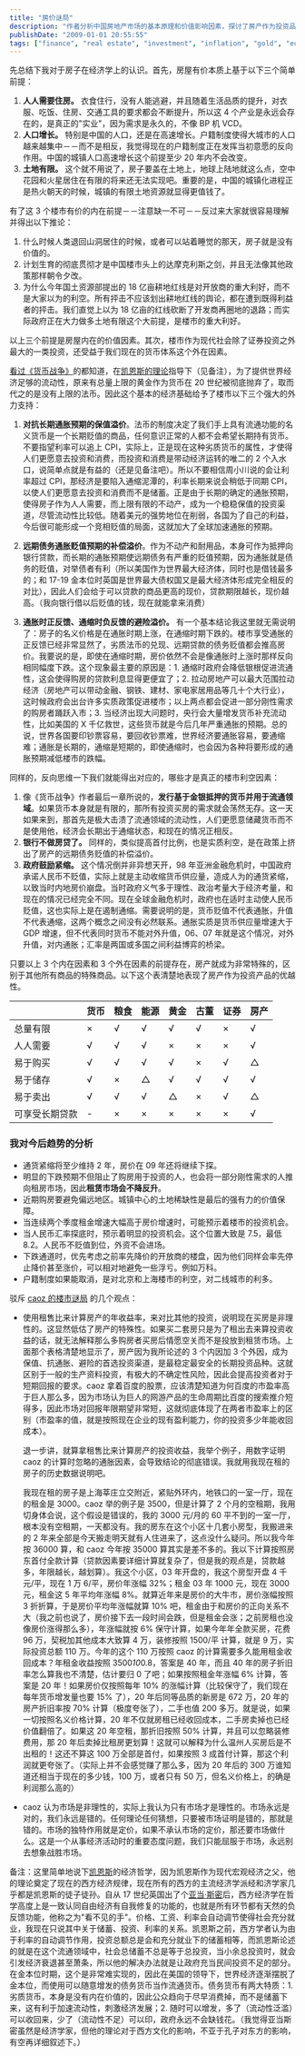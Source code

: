 ```yaml
---
title: "房价谜局"
description: "作者分析中国房地产市场的基本原理和价值影响因素，探讨了房产作为投资品的特殊性，论述了包括人口增长、土地有限和货币政策等多方面对房价的影响，并对当时房地产市场趋势提出自己的判断和投资建议。"
publishDate: "2009-01-01 20:55:55"
tags: ["finance", "real estate", "investment", "inflation", "gold", "economy", "china market", "housing", "monetary policy", "market analysis"]
---
```


先总结下我对于房子在经济学上的认识。首先，房屋有价本质上基于以下三个简单前提：

1. **人人需要住房。** 衣食住行，没有人能逃避，并且随着生活品质的提升，对衣服、吃饭、住房、交通工具的要求都会不断提升，所以这 4 个产业是永远会存在的，是真正的"实业"，因为需求是永久的，不像 BP 机 VCD。
2. **人口增长。** 特别是中国的人口，还是在高速增长。户籍制度使得大城市的人口越来越集中－－而不是相反，我觉得现在的户籍制度正在发挥当初意愿的反向作用。中国的城镇人口高速增长这个前提至少 20 年内不会改变。
3. **土地有限。** 这个就不用说了，房子要盖在土地上，地球上陆地就这么点，空中花园和火星居住在有限的将来还无法实现吧。重要的是，中国的城镇化进程正是热火朝天的时候，城镇的有限土地资源就显得更值钱了。

有了这 3 个楼市有价的内在前提－－注意缺一不可－－反过来大家就很容易理解并得出以下推论：

1. 什么时候人类退回山洞居住的时候，或者可以站着睡觉的那天，房子就是没有价值的。
2. 计划生育的彻底贯彻才是中国楼市头上的达摩克利斯之剑，并且无法像其他政策那样朝令夕改。
3. 为什么今年国土资源部提出的 18 亿亩耕地红线是对开放商的重大利好，而不是大家以为的利空。所有抨击不应该划出耕地红线的舆论，都在遭到既得利益者的抨击。我们直觉上以为 18 亿亩的红线砍断了开发商再圈地的退路；而实际政府正在大力做多土地有限这个大前提，是楼市的重大利好。

以上三个前提是房屋内在的价值因素。其次，楼市作为现代社会除了证券投资之外最大的一类投资，还受益于我们现在的货币体系这个外在因素。

[看过《货币战争》](http://www.xdanger.com/2007/10/28/000069.html)的都知道，在[凯恩斯的理论](http://www.amazon.cn/mn/detailApp?prodid=zjbk631278&source=heima8_115751)指导下（见备注），为了提供世界经济足够的流动性，原来有总量上限的黄金作为货币在 20 世纪被彻底抛弃了，取而代之的是没有上限的法币。因此这个基本的经济基础给予了楼市以下三个强大的外力支持：

1. **对抗长期通胀预期的保值溢价**。法币的制度决定了我们手上具有流通功能的名义货币是一个长期贬值的商品，任何意识正常的人都不会希望长期持有货币。不要指望利率可以追上 CPI，实际上，正是现在这种劣质货币的属性，才使得人们更愿意去投资和消费，而投资和消费是带动经济运转的唯二的 2 个入水口，说简单点就是有益的（还是见备注吧）。所以不要相信周小川说的会让利率超过 CPI，那经济是要陷入通缩泥潭的，利率长期来说会稍低于同期 CPI，以使人们更愿意去投资和消费而不是储蓄。正是由于长期的确定的通胀预期，使得房子作为人人需要，而上限有限的不动产，成为一个稳稳保值的投资渠道，尽管流动性比较低。随着美元的强势地位在削弱，各国为了自己的利益，今后很可能形成一个竞相贬值的局面，这就加大了全球加速通胀的预期。

2. **远期债务通胀贬值预期的补偿溢价**。作为不动产和耐用品，本身可作为抵押向银行贷款，而长期的通胀预期使远期债务有严重的贬值预期，因为通胀就是债务的贬值，对举债者有利（所以美国作为世界最大经济体，同时也是借钱最多的；和 17-19 金本位时英国是世界最大债权国又是最大经济体形成完全相反的对比），因此人们会给于可以贷款的商品更高的现价，贷款期限越长，现价越高。（我向银行借以后贬值的钱，现在就能拿来消费）

3. **通胀时正反馈、通缩时负反馈的避险溢价。** 有一个基本结论我这里就无需说明了：房子的名义价格是在通胀时期上涨，在通缩时期下跌的。楼市享受通胀的正反馈已经非常显然了，劣质法币的兑现、远期贷款的债务贬值都会推高房价。我要说的是，即使在通缩时期，房价依然不会是像通胀时上涨时那样反向相同幅度下跌。这个现象最主要的原因是：1. 通缩时政府会降低银根促进流通性，这会使得购房的贷款利息显得更便宜了；2. 拉动房地产可以最大范围拉动经济（房地产可以带动金融、钢铁、建材、家电家居用品等几十个大行业），这时候政府会出台许多实质政策促进楼市；以上两点都会促进一部分刚性需求的购房者踊跃入市；3. 当经济出现大问题时，央行会大量增发货币补充流动性，比如美国的 X 千亿救世，这些货币就是今后几年严重通胀的预期。总的说，世界各国要印钞票容易，要回收钞票难，世界经济要通胀容易，要通缩难；通胀是长期的，通缩是短期的，即使通缩时，也会因为各种将要形成的通胀预期减低楼市的跌幅。

同样的，反向思维一下我们就能得出对应的，哪些才是真正的楼市利空因素：

1. 像《货币战争》作者最后一章所说的，**发行基于金银抵押的货币并用于流通领域**。如果货币本身就是有限的，那所有投资买房的需求就会荡然无存。这一天如果来到，那首先是极大击溃了流通领域的流动性，人们更愿意储藏货币而不是使用他，经济会长期出于通缩状态，和现在的情况正相反。
2. **银行不做房贷了。** 同样的，类似提高首付比例，也是实质利空，是在政策上挤出了房产的远期债务贬值的补偿溢价。
3. **政府鼓励紧缩。** 这个情况倒并非异想天开，98 年亚洲金融危机时，中国政府承诺人民币不贬值，实际上就是主动收缩货币供应量，造成人为的通货紧缩，以致当时内地房价崩盘。当时政府义气多于理性、政治考量大于经济考量，和现在的情况已经完全不同。现在全球金融危机时，政府也在适时主动使人民币贬值，这也实际上是在遏制通缩。需要说明的是，货币贬值不代表通胀，升值不代表通缩，这两个概念之间没有必然联系。通胀实质是货币供应量增速大于 GDP 增速，但不代表同时货币不能对外升值，06、07 年就是这个情况，对外升值，对内通胀；汇率是两国或多国之间利益博弈的桥梁。

只要以上 3 个内在因素和 3 个外在因素的前提存在，房产就成为非常特殊的，区别于其他所有商品的特殊商品。以下这个表清楚地表现了房产作为投资产品的优越性。

| | 货币 | 粮食 | 能源 | 黄金 | 古董 | 证券 | 房产 |
|-|-|-|-|-|-|-|-|
| 总量有限 | × | √ | √ | √ | √ | × | √ |
| 人人需要 | √ | √ | √ | × | × | × | √ |
| 易于购买 | √ | √ | √ | √ | × | √ | △ |
| 易于储存 | √ | × | △ | √ | √ | √ | √ |
| 易于卖出 | √ | √ | √ | △ | × | √ | △ |
| 可享受长期贷款 | - | × | × | × | × | × | √ |

### 我对今后趋势的分析

- 通货紧缩将至少维持 2 年，房价在 09 年还将继续下探。
- 明显的下跌预期不但阻止了购房用于投资的人，也会将一部分刚性需求的人推向租房市场，因此**租赁市场会不降反升**。
- 近期购房要避免偏远地区。城镇中心的土地稀缺性是最后的强有力的价值保障。
- 当连续两个季度租金增速大幅高于房价增速时，可能预示着楼市的投资机会。
- 当人民币汇率探底时，预示着明显的投资机会。这个位置大致是 7.5，最低 8.2。人民币不贬值到位，外资不会进场。
- 下跌通道时，优先考虑之前率先降价的开放商的楼盘，因为他们同样会率先停止降价甚至涨价，可以相对地避免一些浮亏。例如万科。
- 户籍制度如果能取消，是对北京和上海楼市的利空，对二线城市的利多。

驳斥 [caoz 的楼市谜局](http://hi.baidu.com/caoz/blog/item/d6dfa3cc7a38081701e9288f.html) 的几个观点：

- 使用租售比来计算房产的年收益率，来对比其他的投资，说明现在买房是非理性的。这显然低估了房产的特殊性。如果买二套房只是为了租出去来算投资收益的话，就无法解释那么多购房者买房后情愿空关而不是投放到租赁市场。上面那个表格清楚地显示了，房产因为我所论述的 3 个内因加 3 个外因，成为保值、抗通胀、避险的首选投资渠道，是最稳定最安全的长期投资品种。这就区别于一般的生产资料投资，有极大的不确定性风险，因此会提高投资者对于短期回报的要求。caoz 拿着百度的股票，应该清楚知道为何百度的市盈率高于巨人那么多，因为市场认为巨人的网游产品的生命周期比百度的搜索推介短得多，因此市场对回报年限期望非常短，这就彻底体现了在两者市盈率上的区别（市盈率的值，就是按照现在企业的现有盈利能力，你的投资多少年能收回成本）。

  退一步讲，就算拿租售比来计算房产的投资收益，我举个例子，用数字证明 caoz 的计算时忽略的通胀因素，会导致结论的彻底错误。我就用我现在租的房子的历史数据说明吧。

  我现在租的房子是上海莘庄立交附近，紧贴外环内，地铁口的一室一厅，现在的租金是 3000。caoz 举的例子是 3500，但是计算了 2 个月的空租期，我用切身体会说，这个假设是错误的，我的 3000 元/月的 60 平不到的一室一厅，根本没有空租期，一天都没有。我的房东在这个小区十几套小房型，我搬进来的 2 年来全部是今天搬走明天就有人住进来了，这点没什么疑问。所以我今年按 36000 算，和 caoz 今年按 35000 算其实是差不多的。我以下计算按照房东首付全款计算（贷款因素要详细计算就复杂了，但是我的观点是，贷款越多，年限越长，越划算）。我这个小区，03 年开盘的，我这个房型开盘 4 千元/平，现在 1 万 6/平，房价年涨幅 32%；租金 03 年 1000 元，现在 3000 元，租金这 5 年平均年涨幅 8%。就算近年来是房价的大牛市，房价涨幅按照 3 折折算，于是房价平均年涨幅就算 10% 吧，租金由于和房价的正向关系不大（我之前也说了，房价接下去一段时间会跌，但是租金会涨；之前房租也没像房价涨得那么多），年涨幅就按 6% 保守计算，如果今年年全款买房，花费 96 万，契税加其他成本大致算 4 万，装修按照 1500/平 计算，就是 9 万，实际投资总额 110 万。今年的这个 110 万按照 caoz 的计算需要多久能用租金收回成本？年租金收益按照 3500*10*0.8，答案是 40 年，而且 40 年的房子折旧率怎么算我也不清楚，估计要归 0 了吧；如果按照租金年涨幅 6% 计算，答案是 20 年！如果房价仅按照每年 10% 的涨幅计算（比较保守了，我们现在每年货币增发量也要 15% 了），20 年后同等品质的新房是 672 万，20 年的房产折旧率按 70% 计算（极度夸张了），二手也值 200 多万。就是说，如果一切按照名义价格计算，20 年不仅就房租已经收回成本，二手房卖掉也已经价值翻倍了。如果这 20 年空租，那折旧按照 50% 计算，并且可以忽略装修费用，那 20 年后卖掉比租房更划算！这就可以解释为什么温州人买房后是不出租的！这还不算这 100 万全部是首付，如果按照 3 成首付计算，那这个利润就更夸张了。（实际上并不会感觉赚了那么多，因为 20 年后的 300 万谁知道还相当于现在的多少钱，100 万，或者只有 50 万，但名义价格上，的确是利润那么高的）

- caoz 认为市场是非理性的，实际上我认为只有市场才是理性的。市场永远是对的，我们永远是错的。任何理论任何猜想，只要被市场证明是错的，那就是错的。市场的独特作用就是定价，如果不承认市场的定价，那还要市场做什么。这是一个从事经济活动时的重要态度问题，我们只能屈服于市场，永远别去想象战胜市场。

备注：这里简单地说下[凯恩斯](http://zh.wikipedia.org/wiki/%E7%BA%A6%E7%BF%B0%C2%B7%E6%A2%85%E7%BA%B3%E5%BE%B7%C2%B7%E5%87%AF%E6%81%A9%E6%96%AF)的经济哲学，因为凯恩斯作为现代宏观经济之父，他的理论奠定了现在的西方经济规律，现在所有的西方的主流经济学派经和济学家几乎都是凯恩斯的徒子徒孙。自从 17 世纪英国出了个[亚当·斯密](http://zh.wikipedia.org/w/index.php?title=%E4%BA%9A%E5%BD%93%C2%B7%E6%96%AF%E5%AF%86&variant=zh-cn)后，西方经济学在哲学高度上是一致认同自由经济有自我修复的功能的，也就是所有环节都有天然的负反馈功能，他称之为"看不见的手"。价格、工资、利率会自动调节使得社会充分就业，我现在只说其中关于储蓄、投资、利率的关系。凯恩斯之前，西方学者认为由于利率的自动调节作用，投资总额总是会和充分就业下的储蓄相等，而凯恩斯论述的就是在这个流通领域中，社会总储蓄不总是等于总投资，当小余总投资时，就会引发经济衰退甚至萧条，所以他的解决办法就是让政府充当民间投资不足的部分。在金本位时期，这个是非常难实现的，因此在美国的领导下，世界经济逐渐摆脱了金本位，而使用可以随意增发的债务货币当作流通货币。债务货币有两大特质：1. 劣质货币，本身是没有内在价值的，因此公众趋向于尽早消费掉，而不是储蓄下来，这有利于加速流动性，刺激经济发展；2. 随时可以增发，多了（流动性泛滥）可以收回来，少了（流动性不足）可以印，政府永远不会缺钱花。（我觉得亚当斯密虽然是经济学家，但他的理论对于西方文化的影响，不亚于孔子对东方的影响，有空再详细叙述下。）

